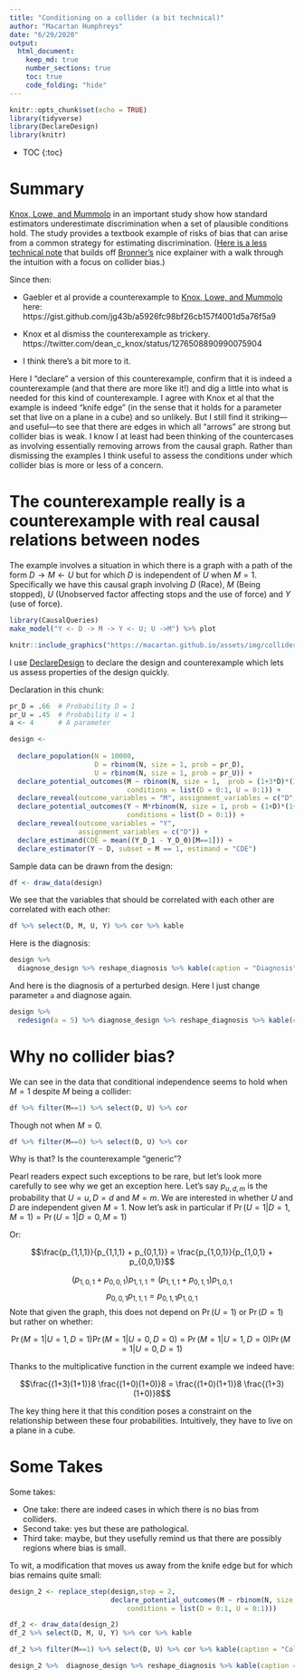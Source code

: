 ```yaml
---
title: "Conditioning on a collider (a bit technical)"
author: "Macartan Humphreys"
date: "6/29/2020"
output: 
  html_document:
    keep_md: true
    number_sections: true
    toc: true
    code_folding: "hide"
---
```


```r
knitr::opts_chunk$set(echo = TRUE)
library(tidyverse)
library(DeclareDesign)
library(knitr)
```

<!-- Frequent Worries about RCTs: Questions and Answers -->

<!-- Author: Macartan Humphreys -->

* TOC 
{:toc}

# Summary

[Knox, Lowe, and Mummolo](https://www.cambridge.org/core/journals/american-political-science-review/article/administrative-records-mask-racially-biased-policing/66BC0F9998543868BB20F241796B79B8) in an important study show how standard estimators underestimate discrimination when a set of plausible conditions hold. The study provides a textbook example of risks of bias that can arise from a common strategy for estimating discrimination. ([Here is a less technical note](https://macartan.github.io/i/notes/collider_estimands.html) that builds off [Bronner's](https://fivethirtyeight.com/features/why-statistics-dont-capture-the-full-extent-of-the-systemic-bias-in-policing/) nice explainer with a walk through the intuition with a focus on collider bias.)

Since then:

* Gaebler et al provide a counterexample to [Knox, Lowe, and Mummolo](https://www.cambridge.org/core/journals/american-political-science-review/article/administrative-records-mask-racially-biased-policing/66BC0F9998543868BB20F241796B79B8) here:
https://gist.github.com/jg43b/a5926fc98bf26cb157f4001d5a76f5a9

* Knox et al dismiss the counterexample as trickery. https://twitter.com/dean_c_knox/status/1276508890990075904 

* I think there's a bit more to it. 

Here I "declare" a version of this counterexample, confirm that it is indeed a counterexample (and that there are more like it!) and dig a little into what is needed for this kind of counterexample. I agree with Knox et al that the example is indeed "knife edge" (in the sense that it holds for a parameter set that live on a plane in a cube) and so unlikely. But I still find it striking---and useful---to see that there are edges in which all "arrows" are strong but collider bias is weak. I know I at least had been thinking of the countercases as involving essentially removing arrows from the causal graph. Rather than dismissing the examples I think useful to assess the conditions under which collider bias is more or less of a concern.


# The counterexample really is a counterexample with real causal relations between nodes

The example involves a situation in which there is a graph with a path of the form $D \rightarrow M \leftarrow U$ but for which $D$ is independent of $U$ when $M=1$. Specifically we have this causal graph involving $D$ (Race), $M$ (Being stopped), $U$ (Unobserved factor affecting stops and the use of force) and $Y$ (use of force).

```r
library(CausalQueries)
make_model("Y <- D -> M -> Y <- U; U ->M") %>% plot

```

```r
knitr::include_graphics("https://macartan.github.io/assets/img/collider-independence-dag.jpg")
```


I use [DeclareDesign](declaredesign.org) to declare the design and counterexample which lets us assess properties of the design quickly.

Declaration in this chunk:

```r
pr_D = .66  # Probability D = 1
pr_U = .45  # Probability U = 1
a <- 4      # A parameter

design <-
  
  declare_population(N = 10000,
                     D = rbinom(N, size = 1, prob = pr_D),
                     U = rbinom(N, size = 1, prob = pr_U)) +
  declare_potential_outcomes(M ~ rbinom(N, size = 1,  prob = (1+3*D)*(1+U)/8),
                             conditions = list(D = 0:1, U = 0:1)) +
  declare_reveal(outcome_variables = "M", assignment_variables = c("D", "U")) +
  declare_potential_outcomes(Y ~ M*rbinom(N, size = 1, prob = (1+D)*(1+U)/a),
                             conditions = list(D = 0:1)) +
  declare_reveal(outcome_variables = "Y",
                 assignment_variables = c("D")) +
  declare_estimand(CDE = mean((Y_D_1 - Y_D_0)[M==1])) +
  declare_estimator(Y ~ D, subset = M == 1, estimand = "CDE")
```

Sample data can be drawn from the design:

```r
df <- draw_data(design)
```

We see that the variables that should be correlated with each other are correlated with each other:

```r
df %>% select(D, M, U, Y) %>% cor %>% kable
```

Here is the diagnosis:

```r
design %>% 
  diagnose_design %>% reshape_diagnosis %>% kable(caption = "Diagnosis")
```

And here is the diagnosis of a perturbed design. Here I just change parameter `a` and diagnose again. 

```r
design %>% 
  redesign(a = 5) %>% diagnose_design %>% reshape_diagnosis %>% kable(caption = "A perturbation")
```


# Why no collider bias?

We can see in the data that conditional independence seems to hold when $M=1$ despite $M$ being a collider:

```r
df %>% filter(M==1) %>% select(D, U) %>% cor
```

Though not when $M=0$.

```r
df %>% filter(M==0) %>% select(D, U) %>% cor
```

Why is that? Is the counterexample "generic"?

Pearl readers expect such exceptions to be rare, but let's look more carefully to see why we get an exception here. Let's say $p_{u,d,m}$ is the probability that $U=u, D=d$ and $M=m$. We are interested in whether $U$ and $D$ are independent given $M=1$. Now let's ask in particular if $\Pr(U=1 | D=1, M=1)= \Pr(U=1 | D=0, M=1)$

Or:

$$\frac{p_{1,1,1}}{p_{1,1,1} + p_{0,1,1}} = \frac{p_{1,0,1}}{p_{1,0,1} + p_{0,0,1}}$$

$$({p_{1,0,1} + p_{0,0,1}} ){p_{1,1,1}} = ({p_{1,1,1} + p_{0,1,1}}){p_{1,0,1}}$$
$${p_{0,0,1}} {p_{1,1,1}} = {p_{0,1,1}}{p_{1,0,1}}$$
Note that given the graph, this does not depend on $\Pr(U=1)$ or $\Pr(D=1)$ but rather on whether:

$$\Pr(M=1 | U = 1, D=1)\Pr(M = 1 | U = 0, D=0) = \Pr(M=1 | U = 1, D=0)\Pr(M = 1 | U = 0, D=1)$$

Thanks to the multiplicative function in the current example we indeed have:

$$\frac{(1+3)(1+1)}8 \frac{(1+0)(1+0)}8 = \frac{(1+0)(1+1)}8 \frac{(1+3)(1+0)}8$$


The key thing here it that this condition poses a constraint on the relationship between these four probabilities. Intuitively, they have to live on a plane in a cube.


# Some Takes

Some takes:

* One take: there are indeed cases in which there is no bias from colliders.
* Second take: yes but these are pathological.
* Third take: maybe, but they usefully remind us that there are possibly regions where bias is small. 

To wit, a modification that moves us away from the knife edge but for which bias remains quite small:

```r
design_2 <- replace_step(design,step = 2,
                         declare_potential_outcomes(M ~ rbinom(N, size = 1,  prob = D/3 +(1+3*D)*(1+U)/12),
                             conditions = list(D = 0:1, U = 0:1)))

```


```r
df_2 <- draw_data(design_2) 
df_2 %>% select(D, M, U, Y) %>% cor %>% kable
```

```r
df_2 %>% filter(M==1) %>% select(D, U) %>% cor %>% kable(caption = "Collider bias (conditional correlation)")
```

```r
design_2 %>%  diagnose_design %>% reshape_diagnosis %>% kable(caption = "Diagnosis: Another perturbation")
```
